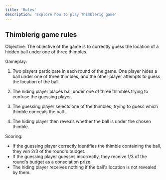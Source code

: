 ```yaml
---
title: 'Rules'
description: 'Explore how to play Thimblerig game'
---
```


## Thimblerig game rules

Objective:
The objective of the game is to correctly guess the location of a hidden ball under one of three thimbles.

Gameplay:
1. Two players participate in each round of the game. One player hides a ball under one of three thimbles, and the other player attempts to guess the location of the ball.

2. The hiding player places ball under one of three thimbles trying to confuse the guessing player.

3. The guessing player selects one of the thimbles, trying to guess which thimble conceals the ball.

4. The hiding player then reveals whether the ball is under the chosen thimble.

Scoring:
- If the guessing player correctly identifies the thimble containing the ball, they win 2/3 of the round's budget.
- If the guessing player guesses incorrectly, they receive 1/3 of the round's budget as a consolation prize.
- The hiding player receives nothing if the ball's location is not revealed by them.